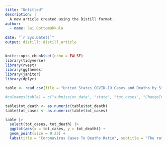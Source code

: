 ```yaml
---
title: "Untitled"
description: |
  A new article created using the Distill format.
author:
  - name: Sai Gottemukkula
    
date: "`r Sys.Date()`"
output: distill::distill_article
---
```


```r
knitr::opts_chunk$set(echo = FALSE)
library(tidyverse)
library(rvest)
library(ggthemes)
library(janitor)
library(dplyr)
```

```r
table <- read_csv(file = "United_States_COVID-19_Cases_and_Deaths_by_State_over_Time.csv", show_col_types = FALSE)
```

```r
#colnames(table) = c("submission_date", "state", "tot_cases", "ChangeInTotalPercent")

table$tot_death <- as.numeric(table$tot_death)
table$tot_cases <- as.numeric(table$tot_cases)
```

```r
table |>
  select(tot_cases, tot_death) |>
  ggplot(aes(x = tot_cases, y = tot_death)) +
  geom_point(size = 0.25) + 
  labs(title = "Coronavirus Cases To Deaths Ratio", subtitle = "The ratio continued upwards for most of the pandemic", x = "Coronavirus Cases", y = "Coronavirus Deaths", caption = "Source: CDC")
```

